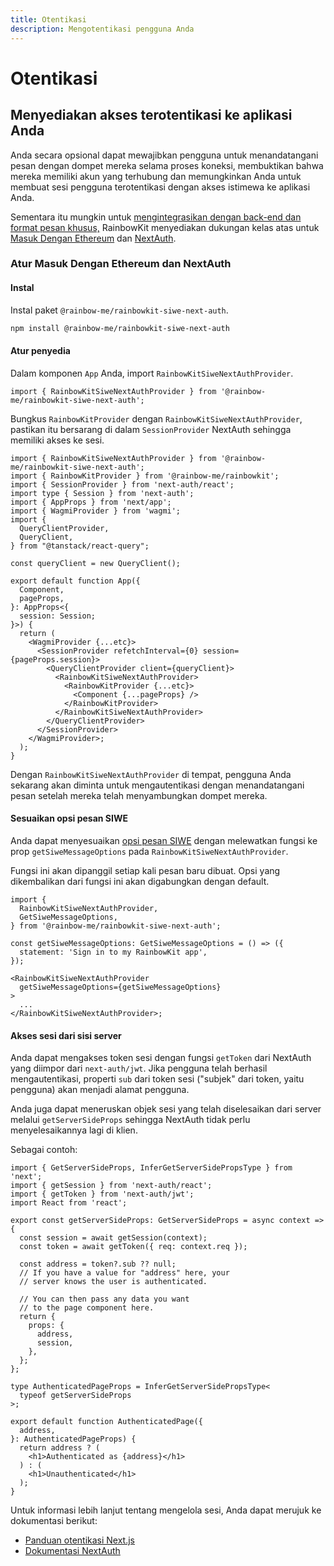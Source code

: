 ```yaml
---
title: Otentikasi
description: Mengotentikasi pengguna Anda
---
```


# Otentikasi

## Menyediakan akses terotentikasi ke aplikasi Anda

Anda secara opsional dapat mewajibkan pengguna untuk menandatangani pesan dengan dompet mereka selama proses koneksi, membuktikan bahwa mereka memiliki akun yang terhubung dan memungkinkan Anda untuk membuat sesi pengguna terotentikasi dengan akses istimewa ke aplikasi Anda.

Sementara itu mungkin untuk [mengintegrasikan dengan back-end dan format pesan khusus,](/docs/custom-authentication) RainbowKit menyediakan dukungan kelas atas untuk [Masuk Dengan Ethereum](https://login.xyz) dan [NextAuth](https://next-auth.js.org).

### Atur Masuk Dengan Ethereum dan NextAuth

#### Instal

Instal paket `@rainbow-me/rainbowkit-siwe-next-auth`.

```bash
npm install @rainbow-me/rainbowkit-siwe-next-auth
```

#### Atur penyedia

Dalam komponen `App` Anda, import `RainbowKitSiweNextAuthProvider`.

```tsx
import { RainbowKitSiweNextAuthProvider } from '@rainbow-me/rainbowkit-siwe-next-auth';
```

Bungkus `RainbowKitProvider` dengan `RainbowKitSiweNextAuthProvider`, pastikan itu bersarang di dalam `SessionProvider` NextAuth sehingga memiliki akses ke sesi.

```tsx
import { RainbowKitSiweNextAuthProvider } from '@rainbow-me/rainbowkit-siwe-next-auth';
import { RainbowKitProvider } from '@rainbow-me/rainbowkit';
import { SessionProvider } from 'next-auth/react';
import type { Session } from 'next-auth';
import { AppProps } from 'next/app';
import { WagmiProvider } from 'wagmi';
import {
  QueryClientProvider,
  QueryClient,
} from "@tanstack/react-query";

const queryClient = new QueryClient();

export default function App({
  Component,
  pageProps,
}: AppProps<{
  session: Session;
}>) {
  return (
    <WagmiProvider {...etc}>
      <SessionProvider refetchInterval={0} session={pageProps.session}>
        <QueryClientProvider client={queryClient}>
          <RainbowKitSiweNextAuthProvider>
            <RainbowKitProvider {...etc}>
              <Component {...pageProps} />
            </RainbowKitProvider>
          </RainbowKitSiweNextAuthProvider>
        </QueryClientProvider>
      </SessionProvider>
    </WagmiProvider>;
  );
}
```

Dengan `RainbowKitSiweNextAuthProvider` di tempat, pengguna Anda sekarang akan diminta untuk mengautentikasi dengan menandatangani pesan setelah mereka telah menyambungkan dompet mereka.

#### Sesuaikan opsi pesan SIWE

Anda dapat menyesuaikan [opsi pesan SIWE](https://viem.sh/docs/siwe/utilities/createSiweMessage#parameters) dengan melewatkan fungsi ke prop `getSiweMessageOptions` pada `RainbowKitSiweNextAuthProvider`.

Fungsi ini akan dipanggil setiap kali pesan baru dibuat. Opsi yang dikembalikan dari fungsi ini akan digabungkan dengan default.

```tsx
import {
  RainbowKitSiweNextAuthProvider,
  GetSiweMessageOptions,
} from '@rainbow-me/rainbowkit-siwe-next-auth';

const getSiweMessageOptions: GetSiweMessageOptions = () => ({
  statement: 'Sign in to my RainbowKit app',
});

<RainbowKitSiweNextAuthProvider
  getSiweMessageOptions={getSiweMessageOptions}
>
  ...
</RainbowKitSiweNextAuthProvider>;
```

#### Akses sesi dari sisi server

Anda dapat mengakses token sesi dengan fungsi `getToken` dari NextAuth yang diimpor dari `next-auth/jwt`. Jika pengguna telah berhasil mengautentikasi, properti `sub` dari token sesi ("subjek" dari token, yaitu pengguna) akan menjadi alamat pengguna.

Anda juga dapat meneruskan objek sesi yang telah diselesaikan dari server melalui `getServerSideProps` sehingga NextAuth tidak perlu menyelesaikannya lagi di klien.

Sebagai contoh:

```tsx
import { GetServerSideProps, InferGetServerSidePropsType } from 'next';
import { getSession } from 'next-auth/react';
import { getToken } from 'next-auth/jwt';
import React from 'react';

export const getServerSideProps: GetServerSideProps = async context => {
  const session = await getSession(context);
  const token = await getToken({ req: context.req });

  const address = token?.sub ?? null;
  // If you have a value for "address" here, your
  // server knows the user is authenticated.

  // You can then pass any data you want
  // to the page component here.
  return {
    props: {
      address,
      session,
    },
  };
};

type AuthenticatedPageProps = InferGetServerSidePropsType<
  typeof getServerSideProps
>;

export default function AuthenticatedPage({
  address,
}: AuthenticatedPageProps) {
  return address ? (
    <h1>Authenticated as {address}</h1>
  ) : (
    <h1>Unauthenticated</h1>
  );
}
```

Untuk informasi lebih lanjut tentang mengelola sesi, Anda dapat merujuk ke dokumentasi berikut:

- [Panduan otentikasi Next.js](https://nextjs.org/docs/authentication)
- [Dokumentasi NextAuth](https://next-auth.js.org)
